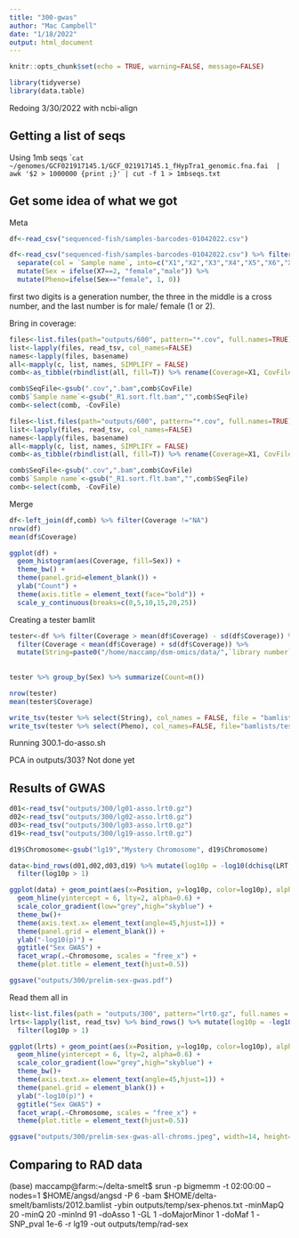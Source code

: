 ```yaml
---
title: "300-gwas"
author: "Mac Campbell"
date: "1/18/2022"
output: html_document
---
```


```r
knitr::opts_chunk$set(echo = TRUE, warning=FALSE, message=FALSE)
```

```r
library(tidyverse)
library(data.table)
```

Redoing 3/30/2022 with ncbi-align

## Getting a list of seqs

Using 1mb seqs ``cat ~/genomes/GCF021917145.1/GCF_021917145.1_fHypTra1_genomic.fna.fai  | awk '$2 > 1000000 {print ;}' | cut -f 1 > 1mbseqs.txt`      



## Get some idea of what we got


Meta   
```r
df<-read_csv("sequenced-fish/samples-barcodes-01042022.csv")
```

```r
df<-read_csv("sequenced-fish/samples-barcodes-01042022.csv") %>% filter(str_detect(`Sample name`, '^\\d+')) %>%
  separate(col = `Sample name`, into=c("X1","X2","X3","X4","X5","X6","X7"), sep="", remove=FALSE ) %>%
  mutate(Sex = ifelse(X7==2, "female","male")) %>%
  mutate(Pheno=ifelse(Sex=="female", 1, 0))
```

first two digits is a generation number, the three in the middle is a cross number, and the last number is for male/ female (1 or 2).


Bring in coverage:

```r
files<-list.files(path="outputs/600", pattern="*.cov", full.names=TRUE)
list<-lapply(files, read_tsv, col_names=FALSE) 
names<-lapply(files, basename)
all<-mapply(c, list, names, SIMPLIFY = FALSE)
comb<-as_tibble(rbindlist(all, fill=T)) %>% rename(Coverage=X1, CovFile=V1)

comb$SeqFile<-gsub(".cov",".bam",comb$CovFile)
comb$`Sample name`<-gsub("_R1.sort.flt.bam","",comb$SeqFile)
comb<-select(comb, -CovFile)
```


```r
files<-list.files(path="outputs/600", pattern="*.cov", full.names=TRUE)
list<-lapply(files, read_tsv, col_names=FALSE) 
names<-lapply(files, basename)
all<-mapply(c, list, names, SIMPLIFY = FALSE)
comb<-as_tibble(rbindlist(all, fill=T)) %>% rename(Coverage=X1, CovFile=V1)

comb$SeqFile<-gsub(".cov",".bam",comb$CovFile)
comb$`Sample name`<-gsub("_R1.sort.flt.bam","",comb$SeqFile)
comb<-select(comb, -CovFile)
```

Merge   
```r
df<-left_join(df,comb) %>% filter(Coverage !="NA")
nrow(df)
mean(df$Coverage)
```

```r
ggplot(df) +
  geom_histogram(aes(Coverage, fill=Sex)) +
  theme_bw() +
  theme(panel.grid=element_blank()) +
  ylab("Count") +
  theme(axis.title = element_text(face="bold")) +
  scale_y_continuous(breaks=c(0,5,10,15,20,25))
```


Creating a tester bamlit

```r
tester<-df %>% filter(Coverage > mean(df$Coverage) - sd(df$Coverage)) %>%
  filter(Coverage < mean(df$Coverage) + sd(df$Coverage)) %>%
  mutate(String=paste0("/home/maccamp/dsm-omics/data/",`library number`,"/",SeqFile))
  
  
tester %>% group_by(Sex) %>% summarize(Count=n())
```

```r
nrow(tester)
mean(tester$Coverage)
```
    
```r
write_tsv(tester %>% select(String), col_names = FALSE, file = "bamlists/test80.bamlist")
write_tsv(tester %>% select(Pheno), col_names=FALSE, file="bamlists/test80.pheno")
```

Running 300.1-do-asso.sh

PCA in outputs/303? Not done yet


## Results of GWAS

```r
d01<-read_tsv("outputs/300/lg01-asso.lrt0.gz")
d02<-read_tsv("outputs/300/lg02-asso.lrt0.gz")
d03<-read_tsv("outputs/300/lg03-asso.lrt0.gz")
d19<-read_tsv("outputs/300/lg19-asso.lrt0.gz") 

d19$Chromosome<-gsub("lg19","Mystery Chromosome", d19$Chromosome)

data<-bind_rows(d01,d02,d03,d19) %>% mutate(log10p = -log10(dchisq(LRT, df = 1))) %>%
  filter(log10p > 1)
```

```r
ggplot(data) + geom_point(aes(x=Position, y=log10p, color=log10p), alpha=0.75, cex=0.7)+
  geom_hline(yintercept = 6, lty=2, alpha=0.6) +
  scale_color_gradient(low="grey",high="skyblue") +
  theme_bw()+
  theme(axis.text.x= element_text(angle=45,hjust=1)) +
  theme(panel.grid = element_blank()) +
  ylab("-log10(p)") +
  ggtitle("Sex GWAS") +
  facet_wrap(.~Chromosome, scales = "free_x") +
  theme(plot.title = element_text(hjust=0.5))

ggsave("outputs/300/prelim-sex-gwas.pdf")
```

Read them all in    
```r
list<-list.files(path = "outputs/300", pattern="lrt0.gz", full.names = TRUE)
lrts<-lapply(list, read_tsv) %>% bind_rows() %>% mutate(log10p = -log10(dchisq(LRT, df = 1))) %>%
  filter(log10p > 1)
```


```r
ggplot(lrts) + geom_point(aes(x=Position, y=log10p, color=log10p), alpha=0.75, cex=0.7)+
  geom_hline(yintercept = 6, lty=2, alpha=0.6) +
  scale_color_gradient(low="grey",high="skyblue") +
  theme_bw()+
  theme(axis.text.x= element_text(angle=45,hjust=1)) +
  theme(panel.grid = element_blank()) +
  ylab("-log10(p)") +
  ggtitle("Sex GWAS") +
  facet_wrap(.~Chromosome, scales = "free_x") +
  theme(plot.title = element_text(hjust=0.5))

ggsave("outputs/300/prelim-sex-gwas-all-chroms.jpeg", width=14, height=14)
```

## Comparing to RAD data    

(base) maccamp@farm:~/delta-smelt$ srun -p bigmemm -t 02:00:00 --nodes=1 $HOME/angsd/angsd -P 6 -bam $HOME/delta-smelt/bamlists/2012.bamlist -ybin outputs/temp/sex-phenos.txt -minMapQ 20 -minQ 20 -minInd 91 -doAsso 1 -GL 1 -doMajorMinor 1 -doMaf 1 -SNP_pval 1e-6 -r lg19 -out outputs/temp/rad-sex
